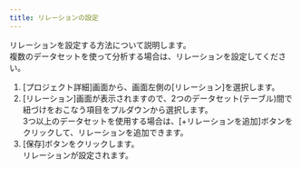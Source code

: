 ```yaml
---
title: リレーションの設定
---
```


リレーションを設定する方法について説明します。\
複数のデータセットを使って分析する場合は、リレーションを設定してください。

1. [プロジェクト詳細]画面から、画面左側の[リレーション]を選択します。
1. [リレーション]画面が表示されますので、2つのデータセット(テーブル)間で紐づけをおこなう項目をプルダウンから選択します。\
   3つ以上のデータセットを使用する場合は、[+リレーションを追加]ボタンをクリックして、リレーションを追加できます。
1. [保存]ボタンをクリックします。\
   リレーションが設定されます。
